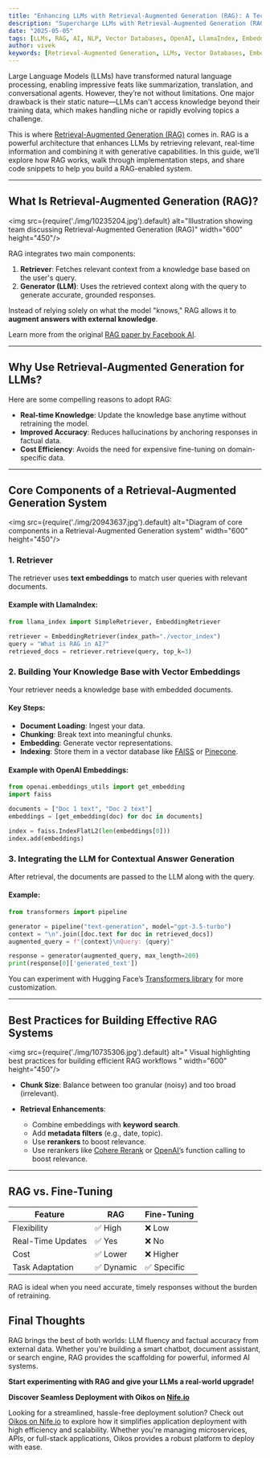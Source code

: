 ```yaml
---
title: "Enhancing LLMs with Retrieval-Augmented Generation (RAG): A Technical Deep Dive"
description: "Supercharge LLMs with Retrieval-Augmented Generation (RAG) using real-time knowledge and embeddings. Explore architecture, code examples, and best practices."
date: "2025-05-05"
tags: [LLMs, RAG, AI, NLP, Vector Databases, OpenAI, LlamaIndex, Embeddings]
author: vivek
keywords: [Retrieval-Augmented Generation, LLMs, Vector Databases, Embeddings, NLP, GPT, RAG implementation, RAG vs Fine-Tuning, OpenAI, LlamaIndex, FAISS, Pinecone]
---
```




Large Language Models (LLMs) have transformed natural language processing, enabling impressive feats like summarization, translation, and conversational agents. However, they’re not without limitations. One major drawback is their static nature—LLMs can't access knowledge beyond their training data, which makes handling niche or rapidly evolving topics a challenge.

This is where [Retrieval-Augmented Generation (RAG)](https://ai.meta.com/blog/retrieval-augmented-generation-streamlining-the-creation-of-intelligent-natural-language-processing-models/) comes in. RAG is a powerful architecture that enhances LLMs by retrieving relevant, real-time information and combining it with generative capabilities. In this guide, we’ll explore how RAG works, walk through implementation steps, and share code snippets to help you build a RAG-enabled system.

---

## What Is Retrieval-Augmented Generation (RAG)?

<img src={require('./img/10235204.jpg').default} alt="Illustration showing team discussing Retrieval-Augmented Generation (RAG)" width="600" height="450"/>
<br/>


RAG integrates two main components:

1. **Retriever**: Fetches relevant context from a knowledge base based on the user's query.
2. **Generator (LLM)**: Uses the retrieved context along with the query to generate accurate, grounded responses.

Instead of relying solely on what the model "knows," RAG allows it to **augment answers with external knowledge**.

Learn more from the original [RAG paper by Facebook AI](https://research.facebook.com/publications/retrieval-augmented-generation-for-knowledge-intensive-nlp-tasks/).

---

## Why Use Retrieval-Augmented Generation for LLMs?

Here are some compelling reasons to adopt RAG:

* **Real-time Knowledge**: Update the knowledge base anytime without retraining the model.
* **Improved Accuracy**: Reduces hallucinations by anchoring responses in factual data.
* **Cost Efficiency**: Avoids the need for expensive fine-tuning on domain-specific data.



---

## Core Components of a Retrieval-Augmented Generation System

<img src={require('./img/20943637.jpg').default} alt="Diagram of core components in a Retrieval-Augmented Generation system" width="600" height="450"/>
<br/>


### 1. Retriever

The retriever uses **text embeddings** to match user queries with relevant documents.

#### Example with LlamaIndex:

```python
from llama_index import SimpleRetriever, EmbeddingRetriever

retriever = EmbeddingRetriever(index_path="./vector_index")
query = "What is RAG in AI?"
retrieved_docs = retriever.retrieve(query, top_k=3)
```

### 2. Building Your Knowledge Base with Vector Embeddings

Your retriever needs a knowledge base with embedded documents.

#### Key Steps:

* **Document Loading**: Ingest your data.
* **Chunking**: Break text into meaningful chunks.
* **Embedding**: Generate vector representations.
* **Indexing**: Store them in a vector database like [FAISS](https://github.com/facebookresearch/faiss) or [Pinecone](https://www.pinecone.io/).

#### Example with OpenAI Embeddings:

```python
from openai.embeddings_utils import get_embedding
import faiss

documents = ["Doc 1 text", "Doc 2 text"]
embeddings = [get_embedding(doc) for doc in documents]

index = faiss.IndexFlatL2(len(embeddings[0]))
index.add(embeddings)
```

### 3. Integrating the LLM for Contextual Answer Generation

After retrieval, the documents are passed to the LLM along with the query.

#### Example:

```python
from transformers import pipeline

generator = pipeline("text-generation", model="gpt-3.5-turbo")
context = "\n".join([doc.text for doc in retrieved_docs])
augmented_query = f"{context}\nQuery: {query}"

response = generator(augmented_query, max_length=200)
print(response[0]['generated_text'])
```

You can experiment with Hugging Face’s [Transformers library](https://huggingface.co/docs/transformers/index) for more customization.

---

## Best Practices for Building Effective RAG Systems

<img src={require('./img/10735306.jpg').default} alt=" Visual highlighting best practices for building efficient RAG workflows " width="600" height="450"/>
<br/>


* **Chunk Size**: Balance between too granular (noisy) and too broad (irrelevant).

* **Retrieval Enhancements**:

  * Combine embeddings with **keyword search**.
  * Add **metadata filters** (e.g., date, topic).
  * Use **rerankers** to boost relevance.
  * Use rerankers like [Cohere Rerank](https://docs.cohere.com/docs/rerank) or [OpenAI’](https://platform.openai.com/docs/guides/function-calling?api-mode=responses)s function calling to boost relevance.

---

## RAG vs. Fine-Tuning

| Feature           | RAG       | Fine-Tuning |
| ----------------- | --------- | ----------- |
| Flexibility       | ✅ High    | ❌ Low       |
| Real-Time Updates | ✅ Yes     | ❌ No        |
| Cost              | ✅ Lower   | ❌ Higher    |
| Task Adaptation   | ✅ Dynamic | ✅ Specific  |

RAG is ideal when you need accurate, timely responses without the burden of retraining.



## Final Thoughts

RAG brings the best of both worlds: LLM fluency and factual accuracy from external data. Whether you're building a smart chatbot, document assistant, or search engine, RAG provides the scaffolding for powerful, informed AI systems.

**Start experimenting with RAG and give your LLMs a real-world upgrade!**

**Discover Seamless Deployment with Oikos on [Nife.io](https://nife.io/)**

Looking for a streamlined, hassle-free deployment solution? Check out [Oikos on Nife.io](https://nife.io/oikos/features#deployment) to explore how it simplifies application deployment with high efficiency and scalability. Whether you're managing microservices, APIs, or full-stack applications, Oikos provides a robust platform to deploy with ease.


